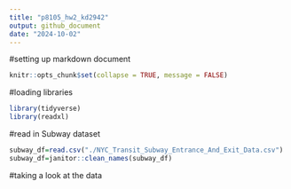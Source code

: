 ```yaml
---
title: "p8105_hw2_kd2942"
output: github_document
date: "2024-10-02"
---
```


#setting up markdown document
```r
knitr::opts_chunk$set(collapse = TRUE, message = FALSE)
```

#loading libraries
```r
library(tidyverse)
library(readxl)
```

#read in Subway dataset
```r
subway_df=read.csv("./NYC_Transit_Subway_Entrance_And_Exit_Data.csv")
subway_df=janitor::clean_names(subway_df)
```

#taking a look at the data 
```r

```


